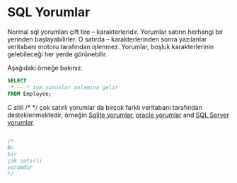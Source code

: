 # SQL Yorumlar

Normal sql yorumları çift tire -- karakterleridir.
Yorumlar satırın herhangi bir yerinden başlayabilirler.
O satırda -- karakterlerinden sonra yazılanlar veritabanı motoru tarafından işlenmez.
Yorumlar, boşluk karakterlerinin gelebileceği her yerde görünebilir.

Aşağıdaki örneğe bakınız.

```sql
SELECT
 * -- * tüm sütunlar anlamına gelir
FROM Employee;

```

C stili /* */ çok satırlı yorumlar da birçok farklı veritabanı tarafından desteklenmektedir, örneğin [Sqlite yorumlar](https://sqlite.org/lang_comment.html), [oracle yorumlar](https://docs.oracle.com/en/database/oracle/oracle-database/21/sqlrf/Comments.html) and [SQL Server yorumlar](https://learn.microsoft.com/en-us/sql/t-sql/language-elements/slash-star-comment-transact-sql?view=sql-server-ver16). 


```sql

/*
Bu 
bir
çok satırlı
yorumdur
*/

```

